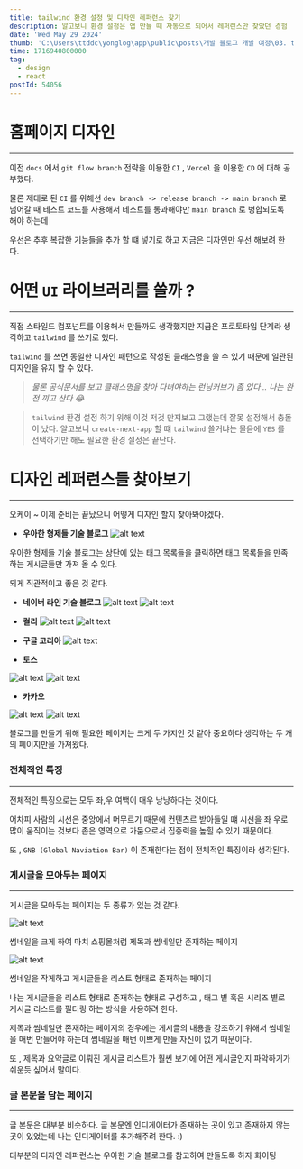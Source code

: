 ```yaml
---
title: tailwind 환경 설정 및 디자인 레퍼런스 찾기
description: 알고보니 환경 설정은 앱 만들 때 자동으로 되어서 레퍼런스만 찾았던 경험
date: 'Wed May 29 2024'
thumb: 'C:\Users\ttddc\yonglog\app\public\posts\개발 블로그 개발 여정\03. tailwind 환경 설정 및 디자인 레퍼런스 찾기\image.png'
time: 1716940800000
tag:
  - design
  - react
postId: 54056
---
```


# 홈페이지 디자인

---

이전 `docs` 에서 `git flow branch` 전략을 이용한 `CI` , `Vercel` 을 이용한 `CD` 에 대해 공부했다.

물론 제대로 된 `CI` 를 위해선 `dev branch -> release branch -> main branch` 로 넘어갈 때 테스트 코드를 사용해서 테스트를 통과해야만 `main branch` 로 병합되도록 해야 하는데

우선은 추후 복잡한 기능들을 추가 할 떄 넣기로 하고 지금은 디자인만 우선 해보려 한다.

# 어떤 `UI` 라이브러리를 쓸까 ?

---

직접 스타일드 컴포넌트를 이용해서 만들까도 생각했지만 지금은 프로토타입 단계라 생각하고 `tailwind` 를 쓰기로 했다.

`tailwind` 를 쓰면 동일한 디자인 패턴으로 작성된 클래스명을 쓸 수 있기 때문에 일관된 디자인을 유지 할 수 있다.

> _물론 공식문서를 보고 클래스명을 찾아 다녀야하는 런닝커브가 좀 있다 .. 나는 완전 끼고 산다 😂_

> `tailwind` 환경 설정 하기 위해 이것 저것 만져보고 그랬는데 잘못 설정해서 충돌이 났다.
> 알고보니 `create-next-app` 할 떄 `tailwind` 쓸거냐는 물음에 `YES` 를 선택하기만 해도 필요한 환경 설정은 끝난다.

# 디자인 레퍼런스들 찾아보기

---

오케이 ~ 이제 준비는 끝났으니 어떻게 디자인 할지 찾아봐야겠다.

- **우아한 형제들 기술 블로그**
  ![alt text](image.png)

우아한 형제들 기술 블로그는 상단에 있는 태그 목록들을 클릭하면 태그 목록들을 만족하는 게시글들만 가져 올 수 있다.

되게 직관적이고 좋은 것 같다.

- **네이버 라인 기술 블로그**
  ![alt text](image-1.png)
  ![alt text](image-2.png)

- **컬리**
  ![alt text](image-7.png)
  ![alt text](image-3.png)

- **구글 코리아**
  ![alt text](image-4.png)

- **토스**

![alt text](image-5.png)
![alt text](image-6.png)

- **카카오**

![alt text](image-8.png)
![alt text](image-9.png)

블로그를 만들기 위해 필요한 페이지는 크게 두 가지인 것 같아 중요하다 생각하는 두 개의 페이지만을 가져왔다.

### 전체적인 특징

---

전체적인 특징으로는 모두 좌,우 여백이 매우 낭낭하다는 것이다.

어차피 사람의 시선은 중앙에서 머무르기 때문에 컨텐츠르 받아들일 떄 시선을 좌 우로 많이 움직이는 것보다 좁은 영역으로 가둠으로서 집중력을 높힐 수 있기 때문이다.

또 , `GNB (Global Naviation Bar)` 이 존재한다는 점이 전체적인 특징이라 생각된다.

### 게시글을 모아두는 페이지

---

게시글을 모아두는 페이지는 두 종류가 있는 것 같다.

![alt text](image-1.png)

썸네일을 크게 하여 마치 쇼핑몰처럼 제목과 썸네일만 존재하는 페이지

![alt text](image-8.png)

썸네일을 작게하고 게시글들을 리스트 형태로 존재하는 페이지

나는 게시글들을 리스트 형태로 존재하는 형태로 구성하고 , 태그 별 혹은 시리즈 별로 게시글 리스트를 필터링 하는 방식을 사용하려 한다.

제목과 썸네일만 존재하는 페이지의 경우에는 게시글의 내용을 강조하기 위해서 썸네일을 매번 만들어야 하는데 썸네일을 매번 이쁘게 만들 자신이 없기 때문이다.

또 , 제목과 요약글로 이뤄진 게시글 리스트가 훨씬 보기에 어떤 게시글인지 파악하기가 쉬운듯 싶어서 말이다.

### 글 본문을 담는 페이지

---

글 본문은 대부분 비슷하다. 글 본문엔 인디게이터가 존재하는 곳이 있고 존재하지 않는 곳이 있었는데 나는 인디게이터를 추가해주려 한다. :)

대부분의 디자인 레퍼런스는 우아한 기술 블로그를 참고하여 만들도록 하자 화이팅
